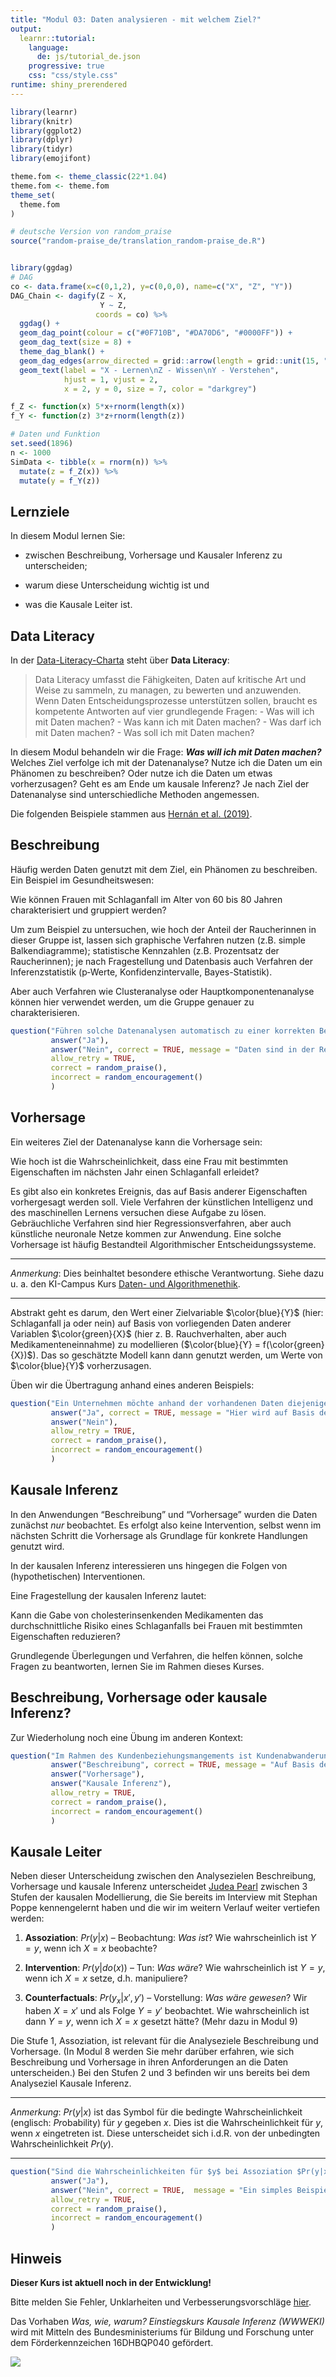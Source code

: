 ```yaml
---
title: "Modul 03: Daten analysieren - mit welchem Ziel?"
output: 
  learnr::tutorial:
    language: 
      de: js/tutorial_de.json
    progressive: true
    css: "css/style.css"
runtime: shiny_prerendered
---
```


```r
library(learnr)
library(knitr)
library(ggplot2)
library(dplyr)
library(tidyr)
library(emojifont)

theme.fom <- theme_classic(22*1.04)
theme.fom <- theme.fom
theme_set(
  theme.fom  
)

# deutsche Version von random_praise
source("random-praise_de/translation_random-praise_de.R")


library(ggdag)
# DAG
co <- data.frame(x=c(0,1,2), y=c(0,0,0), name=c("X", "Z", "Y"))
DAG_Chain <- dagify(Z ~ X,
                    Y ~ Z,
                   coords = co) %>% 
  ggdag() + 
  geom_dag_point(colour = c("#0F710B", "#DA70D6", "#0000FF")) + 
  geom_dag_text(size = 8) +
  theme_dag_blank() +
  geom_dag_edges(arrow_directed = grid::arrow(length = grid::unit(15, "pt"), type = "closed")) +
  geom_text(label = "X - Lernen\nZ - Wissen\nY - Verstehen", 
            hjust = 1, vjust = 2,
            x = 2, y = 0, size = 7, color = "darkgrey") 

f_Z <- function(x) 5*x+rnorm(length(x))
f_Y <- function(z) 3*z+rnorm(length(z))

# Daten und Funktion
set.seed(1896)
n <- 1000
SimData <- tibble(x = rnorm(n)) %>%
  mutate(z = f_Z(x)) %>%
  mutate(y = f_Y(z))
```

## Lernziele

In diesem Modul lernen Sie:

- zwischen Beschreibung, Vorhersage und Kausaler Inferenz zu unterscheiden;

- warum diese Unterscheidung wichtig ist und

- was die Kausale Leiter ist.

## Data Literacy

In der [Data-Literacy-Charta](https://www.stifterverband.org/charta-data-literacy) steht über **Data Literacy**:

> Data Literacy umfasst die Fähigkeiten, Daten auf kritische Art und Weise zu sammeln, zu managen, zu bewerten und anzuwenden. Wenn Daten Entscheidungsprozesse unterstützen sollen, braucht es kompetente Antworten auf vier grundlegende Fragen:
- Was will ich mit Daten machen? 
- Was kann ich mit Daten machen? 
- Was darf ich mit Daten machen? 
- Was soll ich mit Daten machen?

In diesem Modul behandeln wir die Frage: ***Was will ich mit Daten machen?*** Welches Ziel verfolge ich mit der Datenanalyse? Nutze ich die Daten um ein Phänomen zu beschreiben? Oder nutze ich die Daten um etwas vorherzusagen? Geht es am Ende um kausale Inferenz? Je nach Ziel der Datenanalyse sind unterschiedliche Methoden angemessen.

Die folgenden Beispiele stammen aus [Hernán et al. (2019)](https://doi.org/10.1080/09332480.2019.1579578).

## Beschreibung

Häufig werden Daten genutzt mit dem Ziel, ein Phänomen zu beschreiben. Ein Beispiel im Gesundheitswesen:

:::{.box}
Wie können Frauen mit Schlaganfall im Alter von 60 bis 80 Jahren charakterisiert und gruppiert werden?
:::

Um zum Beispiel zu untersuchen, wie hoch der Anteil der Raucherinnen in dieser Gruppe ist, lassen sich graphische Verfahren nutzen (z.B. simple Balkendiagramme); statistische Kennzahlen (z.B. Prozentsatz der Raucherinnen); je nach Fragestellung und Datenbasis auch Verfahren der Inferenzstatistik (p&#8209;Werte, Konfidenzintervalle, Bayes-Statistik). 

Aber auch Verfahren wie Clusteranalyse oder Hauptkomponentenanalyse können hier verwendet werden, um die Gruppe genauer zu charakterisieren. 

```r
question("Führen solche Datenanalysen automatisch zu einer korrekten Beschreibungen des zu untersuchenden Phänomens?",
         answer("Ja"),
         answer("Nein", correct = TRUE, message = "Daten sind in der Regel nur ein Teil der komplexen und dynamischen Realität. Beispielsweise könnten die Daten mit Messfehler behaftet sein, wenn beispielsweise das Rauchverhalten in der Vergangenheit nicht korrekt erinnert oder berichtet wird. Auch nicht-repräsentative Stichproben können ein Problem sein, wenn zum Beispiel gerade gesundheitsbewusste Frauen eher an Erhebungen teilnehmen. Weiterhin können fehlende Werte zu verzerrte Ergebnissen führen, wenn beispielsweise bestimmte Frauen auf einige der Fragen die Antwort verweigern. Auch bei der reinen Beschreibung können also Daten in die Irre führen, und wir müssen uns Gedanken darüber machen, wie die Daten entstanden sind. Mehr dazu lernen Sie in Modul 6 im Interview mit Richard McElreath."),
         allow_retry = TRUE,
         correct = random_praise(),
         incorrect = random_encouragement()
         )
```

## Vorhersage

Ein weiteres Ziel der Datenanalyse kann die Vorhersage sein:

:::{.box}
Wie hoch ist die Wahrscheinlichkeit, dass eine Frau mit bestimmten Eigenschaften im nächsten Jahr einen Schlaganfall erleidet?
:::

Es gibt also ein konkretes Ereignis, das auf Basis anderer Eigenschaften vorhergesagt werden soll. 
Viele Verfahren der künstlichen Intelligenz und des maschinellen Lernens versuchen diese Aufgabe zu lösen. 
Gebräuchliche Verfahren sind hier Regressionsverfahren, aber auch künstliche neuronale Netze kommen zur Anwendung. 
Eine solche Vorhersage ist häufig Bestandteil Algorithmischer Entscheidungssysteme.

***

*Anmerkung*: Dies beinhaltet besondere ethische Verantwortung. Siehe dazu u. a. den KI-Campus Kurs [Daten- und Algorithmenethik](https://ki-campus.org/courses/daethik2020).

***

Abstrakt geht es darum, den Wert einer Zielvariable $\color{blue}{Y}$ (hier: Schlaganfall ja oder nein) auf Basis von vorliegenden Daten anderer Variablen $\color{green}{X}$ (hier z. B. Rauchverhalten, aber auch Medikamenteneinnahme) zu modellieren ($\color{blue}{Y} = f(\color{green}{X})$).
Das so geschätzte Modell kann dann genutzt werden, um Werte von $\color{blue}{Y}$ vorherzusagen.

Üben wir die Übertragung anhand eines anderen Beispiels:

```r
question("Ein Unternehmen möchte anhand der vorhandenen Daten diejenigen Kund:innen ermitteln, von denen es vermutet, dass diese sich für ein neues Angebot des Unternehmens interessieren. Handelt es sich hier um eine Datenanwendung mit dem Ziel der Vorhersage?",
         answer("Ja", correct = TRUE, message = "Hier wird auf Basis der im Unternehmen vorhandenen Information über den Kunden (*bestimmte Eigenschaften*) eine Wahrscheinlichkeit ermittelt, dass die Kundin das Produkt erwirbt. Kund:innen mit einer hohen Wahrscheinlichkeit können dann z. B. angeschrieben werden."),
         answer("Nein"),
         allow_retry = TRUE,
         correct = random_praise(),
         incorrect = random_encouragement()
         )
```

## Kausale Inferenz

In den Anwendungen "Beschreibung" und "Vorhersage" wurden die Daten zunächst *nur* beobachtet. 
Es erfolgt also  keine Intervention, selbst wenn im nächsten Schritt die Vorhersage als Grundlage für konkrete Handlungen genutzt wird.

In der kausalen Inferenz interessieren uns hingegen die Folgen von (hypothetischen) Interventionen.

Eine Fragestellung der kausalen Inferenz lautet:

:::{.box}
Kann die Gabe von cholesterinsenkenden Medikamenten das durchschnittliche Risiko eines Schlaganfalls bei Frauen mit bestimmten Eigenschaften reduzieren?
:::

Grundlegende Überlegungen und Verfahren, die helfen können, solche Fragen zu beantworten, lernen Sie im Rahmen dieses Kurses.


## Beschreibung, Vorhersage oder kausale Inferenz?

Zur Wiederholung noch eine Übung im anderen Kontext:

```r
question("Im Rahmen des Kundenbeziehungsmangements ist Kundenabwanderung ein wichtiges Thema. Was ist das Ziel der Datenanwendung bei der Fragestellung: *Welche Kund:innen hatten in der Vergangenheit eine hohe Abwanderungsrate?*",
         answer("Beschreibung", correct = TRUE, message = "Auf Basis der vorhandenen Daten werden die abgewanderten Kund:innen beschrieben. Beispiel siehe [Bojinov et al. (2020)](https://hdsr.mitpress.mit.edu/pub/wjhth9tr/release/1)"),
         answer("Vorhersage"),
         answer("Kausale Inferenz"),
         allow_retry = TRUE,
         correct = random_praise(),
         incorrect = random_encouragement()
         )
```

## Kausale Leiter

Neben dieser Unterscheidung zwischen den Analysezielen Beschreibung, Vorhersage und kausale Inferenz unterscheidet [Judea Pearl](https://doi.org/10.1145/3241036) zwischen 3 Stufen der kausalen Modellierung, die Sie bereits im Interview mit Stephan Poppe kennengelernt haben und die wir im weitern Verlauf weiter vertiefen werden:

1.  **Assoziation**: $Pr(y|x)$ &ndash; Beobachtung: *Was ist*? Wie wahrscheinlich ist $Y=y$, wenn ich $X=x$ beobachte? 

2.  **Intervention**: $Pr(y|do(x))$ &ndash; Tun: *Was wäre*? Wie wahrscheinlich ist $Y=y$, wenn ich $X=x$ setze, d.h. manipuliere?

3.  **Counterfactuals**: $Pr(y_x|x',y')$ &ndash; Vorstellung: *Was wäre gewesen*? Wir haben $X=x'$ und als Folge $Y=y'$ beobachtet. Wie wahrscheinlich ist dann $Y=y$, wenn ich $X=x$ gesetzt hätte? (Mehr dazu in Modul 9)


Die Stufe 1, Assoziation, ist relevant für die Analyseziele Beschreibung und Vorhersage.
(In Modul 8 werden Sie mehr darüber erfahren, wie sich Beschreibung und Vorhersage in ihren Anforderungen an die Daten unterscheiden.)
Bei den Stufen 2 und 3 befinden wir uns bereits bei dem Analyseziel Kausale Inferenz.

***

*Anmerkung*: $Pr(y|x)$ ist das Symbol für die bedingte Wahrscheinlichkeit (englisch: *Pr*obability) für $y$ gegeben $x$. Dies ist die Wahrscheinlichkeit für $y$, wenn $x$ eingetreten ist. 
Diese unterscheidet sich i.d.R. von der unbedingten Wahrscheinlichkeit $Pr(y)$.

***

```r
question("Sind die Wahrscheinlichkeiten für $y$ bei Assoziation $Pr(y|x)$ und Intervention $Pr(y|do(x))$ immer identisch?",
         answer("Ja"),         
         answer("Nein", correct = TRUE,  message = "Ein simples Beispiel: Die Wahrscheinlichkeit, dass jemand gesund ist ($y$), der eine Schwimmbrille hat ($x$), ist relativ hoch (Assoziation, z.B. 70% der Schwimmbrillenbesitzer*innen sind gesund). Aber eine Intervention, bei der wir Personen Schwimmbrillen schenken (Intervention, $do(x)$), würde nicht dazu führen, dass 70% der Personen gesund sind. Lied dazu: [Monty Harper: Correlation Does Not Imply Causation](https://www.causeweb.org/cause/resources/fun/songs/correlation-does-not-imply-causation)"),
         allow_retry = TRUE,
         correct = random_praise(),
         incorrect = random_encouragement()
         )
```

## Hinweis

<red> **Dieser Kurs ist aktuell noch in der Entwicklung!** </red>

Bitte melden Sie Fehler, Unklarheiten und Verbesserungsvorschläge [hier](https://github.com/luebby/WWWEKI/issues).

Das Vorhaben *Was, wie, warum? Einstiegskurs Kausale Inferenz (WWWEKI)* wird mit Mitteln des Bundesministeriums für Bildung und Forschung unter dem Förderkennzeichen 16DHBQP040 gefördert.


![](images/csm_Logo-BMBF.jpg)
